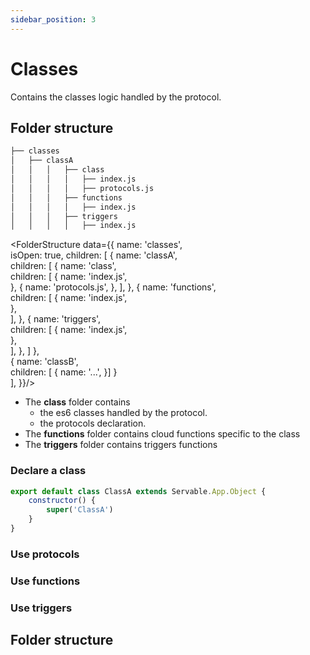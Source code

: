 ```yaml
---
sidebar_position: 3
---
```


# Classes

Contains the classes logic handled by the protocol.

## Folder structure

```bash
├── classes
│   ├── classA
│   │   │   ├── class
│   │   │   │   ├── index.js
│   │   │   │   ├── protocols.js
│   │   │   ├── functions
│   │   │   │   ├── index.js
│   │   │   ├── triggers
│   │   │   │   ├── index.js
```

<FolderStructure
      data={{
  name: 'classes',  
  isOpen: true, 
  children: [
    { 
        name: 'classA',  
        children: [
          {
            name: 'class',            
            children: [
              { name: 'index.js',         
              },
              { name: 'protocols.js', },
            ],
          },
          {
            name: 'functions',            
            children: [
              { name: 'index.js',         
              },              
            ],
          },
          {
            name: 'triggers',            
            children: [
              { name: 'index.js',         
              },              
            ],
          },
        ]
    },  
    {
       name: 'classB',  
        children: [
          {
            name: '...', 
          }]
    }  
  ],
}}/>

- The **class** folder contains 
    - the es6 classes handled by the protocol.
    - the protocols declaration.
- The **functions** folder contains cloud functions specific to the class
- The **triggers** folder contains triggers functions

### Declare a class

```js
export default class ClassA extends Servable.App.Object {
    constructor() {
        super('ClassA')
    }
}

```
### Use protocols
### Use functions
### Use triggers

## Folder structure